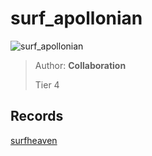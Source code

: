 
# surf_apollonian

![surf_apollonian](https://raw.githubusercontent.com/Sayt123/SurfMapPics/Maps-and-bonuses/csgo/surf_apollonian.jpg)

> Author: **Collaboration**
>
> Tier 4

## Records

[surfheaven](https://surfheaven.eu/map/surf_apollonian)
